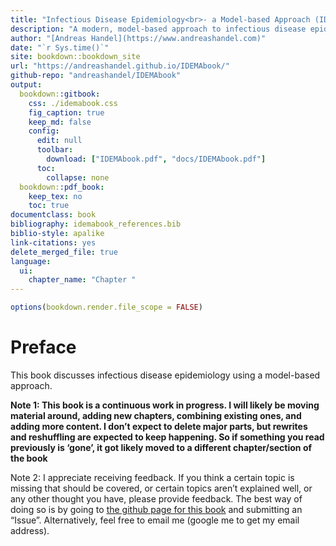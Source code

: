 --- 
title: "Infectious Disease Epidemiology<br>- a Model-based Approach (IDEMA)"
description: "A modern, model-based approach to infectious disease epidemiology"
author: "[Andreas Handel](https://www.andreashandel.com)"
date: "`r Sys.time()`"
site: bookdown::bookdown_site
url: "https://andreashandel.github.io/IDEMAbook/"
github-repo: "andreashandel/IDEMAbook"
output: 
  bookdown::gitbook:
    css: ./idemabook.css
    fig_caption: true
    keep_md: false
    config:
      edit: null
      toolbar:
        download: ["IDEMAbook.pdf", "docs/IDEMAbook.pdf"]
      toc:
        collapse: none
  bookdown::pdf_book:
    keep_tex: no
    toc: true
documentclass: book
bibliography: idemabook_references.bib
biblio-style: apalike
link-citations: yes
delete_merged_file: true
language:
  ui:
    chapter_name: "Chapter "
---

```{r, echo = FALSE, include = FALSE}
options(bookdown.render.file_scope = FALSE)
```

# Preface {-}

This book discusses infectious disease epidemiology using a model-based approach.

__Note 1: This book is a continuous work in progress. I will likely be moving material around, adding new chapters, combining existing ones, and adding more content. I don't expect to delete major parts, but rewrites and reshuffling are expected to keep happening. So if something you read previously is 'gone', it got likely moved to a different chapter/section of the book__  

Note 2: I appreciate receiving feedback. If you think a certain topic is missing that should be covered, or certain topics aren't explained well, or any other thought you have, please provide feedback. The best way of doing so is by going to [the github page for this book](https://github.com/andreashandel/IDEMAbook) and submitting an "Issue". Alternatively, feel free to email me (google me to get my email address).
